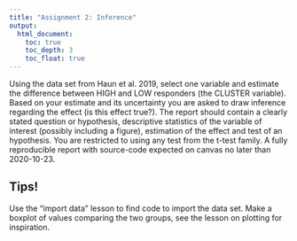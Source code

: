 ```yaml
---
title: "Assignment 2: Inference"
output:
  html_document:
    toc: true
    toc_depth: 3
    toc_float: true
---
```


Using the data set from Haun et al. 2019, select one variable and estimate the difference between HIGH and LOW responders (the CLUSTER variable). Based on your estimate and its uncertainty you are asked to draw inference regarding the effect (is this effect true?). The report should contain a clearly stated question or hypothesis, descriptive statistics of the variable of interest (possibly including a figure), estimation of the effect and test of an hypothesis. You are restricted to using any test from the t-test family. A fully reproducible report with source-code expected on canvas no later than 2020-10-23.

## Tips!

Use the "import data" lesson to find code to import the data set. Make a boxplot of values comparing the two groups, see the lesson on plotting for inspiration. 

